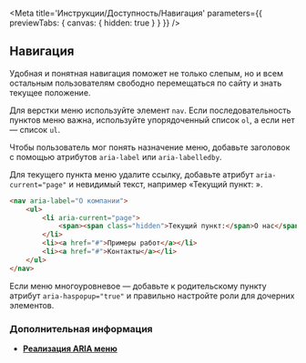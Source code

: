 
<Meta
    title='Инструкции/Доступность/Навигация'
    parameters={{ previewTabs: { canvas: { hidden: true } } }}
/>

## Навигация

Удобная и понятная навигация поможет не только слепым, но и всем остальным пользователям свободно перемещаться по сайту и знать текущее положение.

Для верстки меню используйте элемент `nav`. Если последовательность пунктов меню важна, используйте упорядоченный список `ol`, а если нет — список `ul`.

Чтобы пользователь мог понять назначение меню, добавьте заголовок с помощью атрибутов `aria-label` или `aria-labelledby`.

Для текущего пункта меню удалите ссылку, добавьте атрибут `aria-current="page"` и невидимый текст, например «Текущий пункт: ».

```html
<nav aria-label="О компании">
    <ul>
        <li aria-current="page">
            <span><span class="hidden">Текущий пункт:</span>О нас</span>
        </li>
        <li><a href="#">Примеры работ</a></li>
        <li><a href="#">Контакты</a></li>
    </ul>
</nav>
```

Если меню многоуровневое — добавьте к родительскому пункту атрибут `aria-haspopup="true"` и правильно настройте роли для дочерних элементов.

### Дополнительная информация

-   **[Реализация ARIA меню](https://www.w3.org/TR/2019/NOTE-wai-aria-practices-1.1-20190814/examples/menubar/menubar-1/menubar-1.html)**
